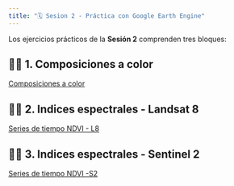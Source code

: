 ```yaml
---
title: "🗓️ Sesion 2 - Práctica con Google Earth Engine"
---
```


Los ejercicios prácticos de la **Sesión 2** comprenden tres bloques:

::: {.callout-important collapse=true}

## 👨‍🏫 1. Composiciones a color

[Composiciones a color](https://ials.github.io/GEE/03-bands-combinations/index.html)

:::

::: {.callout-important collapse=true}

## 👨‍🏫 2. Indices espectrales - Landsat 8

[Series de tiempo NDVI - L8](https://ials.github.io/GEE/04-L8-indices/index.html)

:::

::: {.callout-important collapse=true}

## 👨‍🏫 3. Indices espectrales - Sentinel 2

[Series de tiempo NDVI -S2](https://ials.github.io/GEE/05-S2-indices/index.html)

:::







